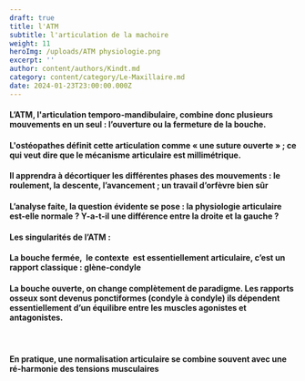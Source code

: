 ```yaml
---
draft: true
title: l'ATM
subtitle: l'articulation de la machoire
weight: 11
heroImg: /uploads/ATM physiologie.png
excerpt: ''
author: content/authors/Kindt.md
category: content/category/Le-Maxillaire.md
date: 2024-01-23T23:00:00.000Z
---
```


#### L’ATM, l'articulation temporo-mandibulaire, combine donc plusieurs mouvements en un seul : l’ouverture ou la fermeture de la bouche.

<Space height={15} />

#### L'ostéopathes définit cette articulation comme&#xA;« une suture ouverte » ; ce qui veut dire que le mécanisme&#xA;articulaire est millimétrique.

#### Il apprendra à décortiquer les différentes&#xA;phases des mouvements : le roulement, la descente, l’avancement ; un travail d’orfèvre bien sûr

<Space height={15} />

#### L’analyse faite, la question évidente se pose : la&#xA;physiologie articulaire est-elle normale ? Y-a-t-il une différence entre&#xA;la droite et la gauche ?

<Space height={15} />

#### Les singularités de l’ATM :

#### La bouche fermée,  le&#xA;contexte  est essentiellement&#xA;articulaire, c’est un rapport classique : glène-condyle

#### La bouche ouverte, on change complètement de paradigme. Les&#xA;rapports osseux sont devenus ponctiformes (condyle à condyle) ils dépendent&#xA;essentiellement d’un équilibre entre les muscles agonistes et&#xA;antagonistes.

####  

#### En pratique, une normalisation articulaire se combine&#xA;souvent avec une ré-harmonie des tensions musculaires
